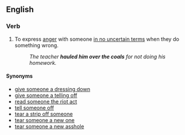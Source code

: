 ==English==

===Verb===
{{head|en|verb|head=[[haul]] somebody over the [[coal]]s}}

# {{context|idiomatic|lang=en}} To express [[anger]] with someone [[in no uncertain terms]] when they do something wrong.
#: ''The teacher '''hauled him over the coals''' for not doing his homework.''

====Synonyms====
* [[dressing-down|give someone a dressing down]]
* [[telling off|give someone a telling off]]
* [[read someone the riot act]]
* [[tell off|tell someone off]]
* [[tear a strip off someone]]
* [[tear someone a new one]]
* [[tear someone a new asshole]]